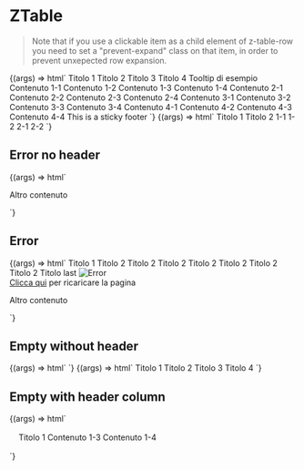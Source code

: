 
<Meta
  title="Table/ZTable"
  component="z-table"
/>

# ZTable

> Note that if you use a clickable item as a child element of z-table-row you need to set a "prevent-expand" class on that item, in order to prevent unxepected row expansion.

<Canvas>
  <Story
    name="ZTable"
    args={{
      bordered: true,
      columnSticky: false,
      headerSticky: false,
    }}
  >
    {(args) => html`<z-table
      bordered="${args.bordered}"
      column-sticky="${args.columnSticky}"
      header-sticky="${args.headerSticky}"
    >
      <z-table-head>
        <z-table-header-row>
          <z-table-header>
            <span>Titolo 1</span>
          </z-table-header>
          <z-table-header>
            <span>Titolo 2</span>
          </z-table-header>
          <z-table-header>
            <span>Titolo 3</span>
          </z-table-header>
          <z-table-header>
            <span>Titolo 4</span>
          </z-table-header>
        </z-table-header-row>
      </z-table-head>
      <z-table-body>
        <z-table-row>
          <z-table-cell>
            <z-popover
              position="top"
              open="true"
              bind-to="#sample-element"
            >
              Tooltip di esempio
            </z-popover>
            <span id="sample-element">Contenuto 1-1</span>
          </z-table-cell>
          <z-table-cell>
            <span>Contenuto 1-2</span>
          </z-table-cell>
          <z-table-cell>
            <span>Contenuto 1-3</span>
          </z-table-cell>
          <z-table-cell>
            <span>Contenuto 1-4</span>
          </z-table-cell>
        </z-table-row>
        <z-table-row>
          <z-table-cell>
            <span>Contenuto 2-1</span>
          </z-table-cell>
          <z-table-cell>
            <span>Contenuto 2-2</span>
          </z-table-cell>
          <z-table-cell>
            <span>Contenuto 2-3</span>
          </z-table-cell>
          <z-table-cell>
            <span>Contenuto 2-4</span>
          </z-table-cell>
        </z-table-row>
        <z-table-row>
          <z-table-cell>
            <span>Contenuto 3-1</span>
          </z-table-cell>
          <z-table-cell>
            <span>Contenuto 3-2</span>
          </z-table-cell>
          <z-table-cell>
            <span>Contenuto 3-3</span>
          </z-table-cell>
          <z-table-cell>
            <span>Contenuto 3-4</span>
          </z-table-cell>
        </z-table-row>
        <z-table-row>
          <z-table-cell>
            <span>Contenuto 4-1</span>
          </z-table-cell>
          <z-table-cell>
            <span>Contenuto 4-2</span>
          </z-table-cell>
          <z-table-cell>
            <span>Contenuto 4-3</span>
          </z-table-cell>
          <z-table-cell>
            <span>Contenuto 4-4</span>
          </z-table-cell>
        </z-table-row>
      </z-table-body>
      <z-table-sticky-footer slot="sticky-footer">
        <span>This is a sticky footer</span>
      </z-table-sticky-footer>
    </z-table>`}
  </Story>
</Canvas>

<Canvas>
  <Story
    name="Padding"
    argTypes={{
      padding: {
        control: {type: "select"},
        options: Object.values(Size),
      },
    }}
    args={{
      padding: Size.MEDIUM,
    }}
  >
    {(args) => html`
      <z-table bordered="true">
        <z-table-body>
          <z-table-head>
            <z-table-header-row>
              <z-table-header padding="${args.padding}">
                <span>Titolo 1</span>
              </z-table-header>
              <z-table-header padding="${args.padding}">
                <span>Titolo 2</span>
              </z-table-header>
            </z-table-header-row>
          </z-table-head>
          <z-table-row>
            <z-table-cell padding="${args.padding}">
              <span>1-1</span>
            </z-table-cell>
            <z-table-cell padding="${args.padding}">
              <span>1-2</span>
            </z-table-cell>
          </z-table-row>
          <z-table-row>
            <z-table-cell padding="${args.padding}">
              <span>2-1</span>
            </z-table-cell>
            <z-table-cell padding="${args.padding}">
              <span>2-2</span>
            </z-table-cell>
          </z-table-row>
        </z-table-body>
      </z-table>
    `}
  </Story>
</Canvas>

## Error no header

<Canvas>
  <Story
    name="Error no header"
    args={{
      lines: 6,
      errorMessage: "Siamo spiacenti, non siamo riusciti a caricare il contenuto richiesto",
    }}
  >
    {(args) => html`
      <z-table
        error="true"
        lines="${args.lines}"
        error-message="${args.errorMessage}"
      >
      </z-table>
      <p>Altro contenuto</p>
    `}
  </Story>
</Canvas>

## Error

<Canvas>
  <Story
    name="Error"
    args={{
      lines: 6,
      errorMessage: "Siamo spiacenti, non siamo riusciti a caricare il contenuto richiesto",
    }}
  >
    {(args) => html`
      <z-table
        bordered="true"
        error="true"
        lines="${args.lines}"
        error-message="${args.errorMessage}"
      >
        <z-table-head slot="table-header">
          <z-table-header-row>
            <z-table-header>
              <span>Titolo 1</span>
            </z-table-header>
            <z-table-header>
              <span>Titolo 2</span>
            </z-table-header>
            <z-table-header>
              <span>Titolo 2</span>
            </z-table-header>
            <z-table-header>
              <span>Titolo 2</span>
            </z-table-header>
            <z-table-header>
              <span>Titolo 2</span>
            </z-table-header>
            <z-table-header>
              <span>Titolo 2</span>
            </z-table-header>
            <z-table-header>
              <span>Titolo 2</span>
            </z-table-header>
            <z-table-header>
              <span>Titolo 2</span>
            </z-table-header>
            <z-table-header>
              <span>Titolo last</span>
            </z-table-header>
          </z-table-header-row>
        </z-table-head>
        <img
          src="./images/png/zanichelli-error-image.png"
          slot="error-image"
          alt="Error"
        />
        <div slot="error-action">
          <span class="body-4">
            <a
              href="#"
              target="_blank"
              >Clicca qui</a
            >
            per ricaricare la pagina
          </span>
        </div>
      </z-table>
      <p>Altro contenuto</p>
    `}
  </Story>
</Canvas>

## Empty without header

<Canvas>
  <Story
    name="Empty without header"
    args={{
      bordered: false,
      callToActionLabel: "Action 1",
      callToActionTwoLabel: "Action 2",
      message: "Siamo spiacenti, al momento non sono presenti dati da visualizzare",
      subtitle: "Eventuale testo",
    }}
  >
    {(args) => html`<z-table
      bordered="${args.bordered}"
      .callToActionLabel="${args.callToActionLabel}"
      .callToActionTwoLabel="${args.callToActionTwoLabel}"
      empty="true"
      message="${args.message}"
      subtitle="${args.subtitle}"
    >
    </z-table>`}
  </Story>
</Canvas>

<Canvas>
  <Story
    name="Empty"
    args={{
      bordered: true,
      callToActionLabel: "Action 1",
      callToActionTwoLabel: "Action 2",
      message: "Siamo spiacenti, al momento non sono presenti dati da visualizzare",
      subtitle: "Eventuale testo",
    }}
  >
    {(args) => html`<z-table
      bordered="${args.bordered}"
      .callToActionLabel="${args.callToActionLabel}"
      .callToActionTwoLabel="${args.callToActionTwoLabel}"
      message="${args.message}"
      subtitle="${args.subtitle}"
      empty="true"
    >
      <z-table-head slot="table-header">
        <z-table-header-row>
          <z-table-header>
            <span>Titolo 1</span>
          </z-table-header>
          <z-table-header>
            <span>Titolo 2</span>
          </z-table-header>
          <z-table-header>
            <span>Titolo 3</span>
          </z-table-header>
          <z-table-header>
            <span>Titolo 4</span>
          </z-table-header>
        </z-table-header-row>
      </z-table-head>
    </z-table>`}
  </Story>
</Canvas>

## Empty with header column

<Canvas>
  <Story
    name="Empty with header column"
    args={{
      bordered: false,
      callToActionLabel: "Action 1",
      callToActionTwoLabel: "Action 2",
      message: "Siamo spiacenti, al momento non sono presenti dati da visualizzare",
      subtitle: "Eventuale testo",
    }}
  >
    {(args) => html`<div style="background-color: var(--gray200); padding: 16px">
      <z-table
        bordered="${args.bordered}"
        .callToActionLabel="${args.callToActionLabel}"
        .callToActionTwoLabel="${args.callToActionTwoLabel}"
        message="${args.message}"
        subtitle="${args.subtitle}"
        empty="true"
      >
        <z-table-head slot="table-header">
          <z-table-header-row>
            <z-table-header>
              <span>Titolo 1</span>
            </z-table-header>
          </z-table-header-row>
        </z-table-head>
        <z-table-body slot="table-body">
          <z-table-row>
            <z-table-cell>
              <z-avatar
                text="AS"
                size="medium"
                background-color="avatar-C13"
                style="color: var(--color-text-inverse)"
              ></z-avatar>
              <span>Contenuto 1-3</span>
            </z-table-cell>
          </z-table-row>
          <z-table-row>
            <z-table-cell>
              <z-avatar
                text="AS"
                size="medium"
                background-color="avatar-C14"
                style="color: var(--color-text-inverse)"
              ></z-avatar>
              <span>Contenuto 1-4</span>
            </z-table-cell>
          </z-table-row>
        </z-table-body>
      </z-table>
    </div>`}
  </Story>
</Canvas>

<ArgsTable of="z-table" />
